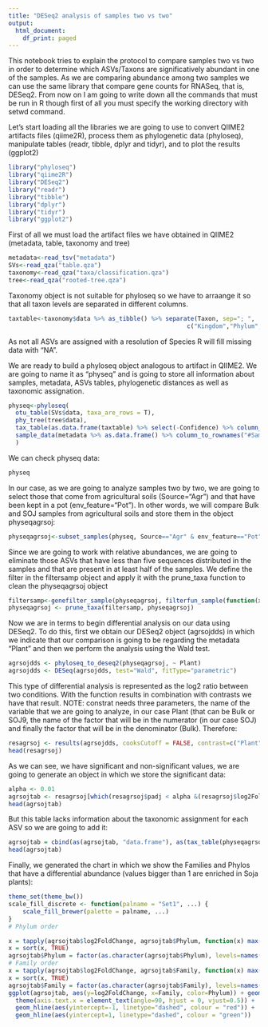 ---
title: "DESeq2 analysis of samples two vs two"
output:
  html_document:
    df_print: paged
---

This notebook tries to explain the protocol to compare samples two vs two in order to determine which ASVs/Taxons are significatively abundant in one of the samples. As we are comparing abundance among two samples we can use the same library that compare gene counts for RNASeq, that is, DESeq2. From now on I am going to write down all the commands that must be run in R though first of all you must specify the working directory with setwd command.

Let's start loading all the libraries we are going to use to convert QIIME2 artifacts files (qiime2R), process them as phylogenetic data (phyloseq), manipulate tables (readr, tibble, dplyr and tidyr), and to plot the results (ggplot2)

```{r libraries, warning=FALSE, message=FALSE}
library("phyloseq")
library("qiime2R")
library("DESeq2")
library("readr")
library("tibble")
library("dplyr")
library("tidyr")
library("ggplot2")
```


First of all we must load the artifact files we have obtained in QIIME2 (metadata, table, taxonomy and tree)

```{r loaddata, message=FALSE}
metadata<-read_tsv("metadata")
SVs<-read_qza("table.qza")
taxonomy<-read_qza("taxa/classification.qza")
tree<-read_qza("rooted-tree.qza")
```

Taxonomy object is not suitable for phyloseq so we have to arraange it so that all taxon levels are separated in different columns.

```{r taxtablearr}
taxtable<-taxonomy$data %>% as_tibble() %>% separate(Taxon, sep="; ",
                                                  c("Kingdom","Phylum","Class","Order","Family","Genus","Species"))
```

As not all ASVs are assigned with a resolution of Species R will fill missing data with "NA".

We are ready to build a phyloseq object analogous to artifact in QIIME2. We are going to name it as "physeq" and is going to store all information about samples, metadata, ASVs tables, phylogenetic distances as well as taxonomic assignation. 

```{r physeq}
physeq<-phyloseq(
  otu_table(SVs$data, taxa_are_rows = T),
  phy_tree(tree$data),
  tax_table(as.data.frame(taxtable) %>% select(-Confidence) %>% column_to_rownames("Feature.ID") %>% as.matrix()),
  sample_data(metadata %>% as.data.frame() %>% column_to_rownames("#SampleID"))
  )
```

We can check physeq data:
```{r seephyseq}
physeq
```

In our case, as we are going to analyze samples two by two, we are going to select those that come from agricultural soils (Source="Agr") and that have been kept in a pot (env_feature="Pot"). In other words, we will compare Bulk and SOJ samples from agricultural soils and store them in the object physeqagrsoj:

```{r filterdata}
physeqagrsoj<-subset_samples(physeq, Source=="Agr" & env_feature=="Pot")

```

Since we are going to work with relative abundances, we are going to eliminate those ASVs that have less than five sequences distributed in the samples and that are present in at least half of the samples. We define the filter in the filtersamp object and apply it with the prune_taxa function to clean the physeqagrsoj object
```{r filterabundance}
filtersamp<-genefilter_sample(physeqagrsoj, filterfun_sample(function(x) x > 5), A=0.5*nsamples(physeqagrsoj))
physeqagrsoj <- prune_taxa(filtersamp, physeqagrsoj)

```

Now we are in terms to begin differential analysis on our data using DESeq2. To do this, first we obtain our DESeq2 object (agrsojdds) in which we indicate that our comparison is going to be regarding the metadata "Plant" and then we perform the analysis using the Wald test.

```{r DESeq}
agrsojdds <- phyloseq_to_deseq2(physeqagrsoj, ~ Plant)
agrsojdds <- DESeq(agrsojdds, test="Wald", fitType="parametric")

```

This type of differential analysis is represented as the log2 ratio between two conditions. With the function results in combination with contrasts we have that result. NOTE: constrat needs three parameters, the name of the variable that we are going to analyze, in our case Plant (that can be Bulk or SOJ9, the name of the factor that will be in the numerator (in our case SOJ) and finally the factor that will be in the denominator (Bulk). Therefore: 

```{r results}
resagrsoj <- results(agrsojdds, cooksCutoff = FALSE, contrast=c("Plant", "SOJ", "Bulk"))
head(resagrsoj)

```
As we can see, we have significant and non-significant values, we are going to generate an object in which we store the significant data:
```{r significant}
alpha <- 0.01
agrsojtab <- resagrsoj[which(resagrsoj$padj < alpha &(resagrsoj$log2FoldChange >=1 | resagrsoj$log2FoldChange<=-1)), ]
head(agrsojtab)

```
But this table lacks information about the taxonomic assignment for each ASV so we are going to add it:
```{r significantplustax}
agrsojtab = cbind(as(agrsojtab, "data.frame"), as(tax_table(physeqagrsoj)[rownames(agrsojtab), ], "matrix"))
head(agrsojtab)
```
Finally, we generated the chart in which we show the Families and Phylos that have a differential abundance (values bigger than 1 are enriched in Soja plants):
```{r plotgr}
theme_set(theme_bw())
scale_fill_discrete <- function(palname = "Set1", ...) {
    scale_fill_brewer(palette = palname, ...)
}
# Phylum order

x = tapply(agrsojtab$log2FoldChange, agrsojtab$Phylum, function(x) max(x))
x = sort(x, TRUE)
agrsojtab$Phylum = factor(as.character(agrsojtab$Phylum), levels=names(x))
# Family order
x = tapply(agrsojtab$log2FoldChange, agrsojtab$Family, function(x) max(x))
x = sort(x, TRUE)
agrsojtab$Family = factor(as.character(agrsojtab$Family), levels=names(x))
ggplot(agrsojtab, aes(y=log2FoldChange, x=Family, color=Phylum)) + geom_point(size=4) +
  theme(axis.text.x = element_text(angle=90, hjust = 0, vjust=0.5)) +
  geom_hline(aes(yintercept=-1, linetype="dashed", colour = "red")) +
  geom_hline(aes(yintercept=1, linetype="dashed", colour = "green"))

```

